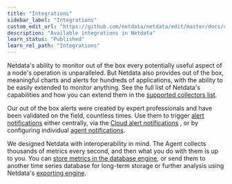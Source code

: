 ```yaml
---
title: "Integrations"
sidebar_label: "Integrations"
custom_edit_url: "https://github.com/netdata/netdata/edit/master/docs/category-overview-pages/integrations-overview.md"
description: "Available integrations in Netdata"
learn_status: "Published"
learn_rel_path: "Integrations"
---
```



Netdata's ability to monitor out of the box every potentially useful aspect of a node's operation is unparalleled.
But Netdata also provides out of the box, meaningful charts and alerts for hundreds of applications, with the ability
to be easily extended to monitor anything. See the full list of Netdata's capabilities and how you can extend them in the 
[supported collectors list](/docs/nightly/integrations/monitor/monitor).

Our out of the box alerts were created by expert professionals and have been validated on the field, countless times.
Use them to trigger [alert notifications](/docs/nightly/integrations/notify/notify) 
either centrally, via the 
[Cloud alert notifications](/docs/nightly/integrations/notify/cloud-alert-notifications/cloud-alert-notifications)
, or by configuring individual 
[agent notifications](/docs/nightly/integrations/notify/agent-alert-notifications/agent-alert-notifications).

We designed Netdata with interoperability in mind. The Agent collects thousands of metrics every second, and then what
you do with them is up to you. You can 
[store metrics in the database engine](/docs/nightly/guides/netdata-longer-metrics-retention),
or send them to another time series database for long-term storage or further analysis using
Netdata's [exporting engine](/docs/nightly/integrations/export/export).


